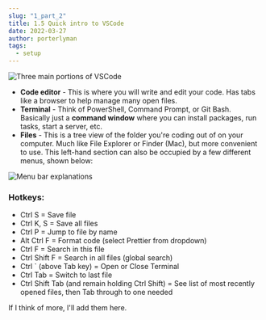 ```yaml
---
slug: "1_part_2"
title: 1.5 Quick intro to VSCode
date: 2022-03-27
author: porterlyman
tags:
  - setup
---
```

![](/images/2022-03-27-15_12_31-index.tsx-howtoweb-visual-studio-code.png "Three main portions of VSCode")

* **Code editor** - This is where you will write and edit your code. Has tabs like a browser to help manage many open files. 
* **Terminal** - Think of PowerShell, Command Prompt, or Git Bash. Basically just a **command window** where you can install packages, run tasks, start a server, etc. 
* **Files** - This is a tree view of the folder you're coding out of on your computer. Much like File Explorer or Finder (Mac), but more convenient to use. This left-hand section can also be occupied by a few different menus, shown below: 

![](/images/2022-03-27-15_17_26-howtoweb-visual-studio-code.png "Menu bar explanations")



### Hotkeys: 

* Ctrl S = Save file
* Ctrl K, S = Save all files
* Ctrl P = Jump to file by name
* Alt Ctrl F = Format code (select Prettier from dropdown)
* Ctrl F = Search in this file
* Ctrl Shift F = Search in all files (global search)
* Ctrl ` (above Tab key) = Open or Close Terminal
* Ctrl Tab = Switch to last file
* Ctrl Shift Tab (and remain holding Ctrl Shift) = See list of most recently opened files, then Tab through to one needed

If I think of more, I'll add them here.